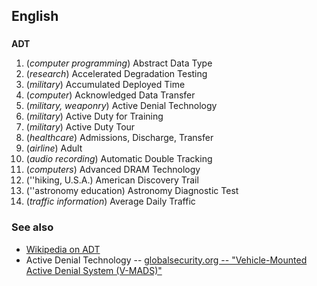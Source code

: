 ==English==
==={{abbreviation}}===
'''ADT'''
# (''computer programming'') Abstract Data Type
# (''research'') Accelerated Degradation Testing
# (''military'') Accumulated Deployed Time
# (''computer'') Acknowledged Data Transfer
# (''military, weaponry'') Active Denial Technology
# (''military'') Active Duty for Training
# (''military'') Active Duty Tour
# (''healthcare'') Admissions, Discharge, Transfer
# (''airline'') Adult
# (''audio recording'') Automatic Double Tracking
# (''computers'') Advanced DRAM Technology
# (''hiking, U.S.A.) American Discovery Trail
# (''astronomy education) Astronomy Diagnostic Test
# (''traffic information'') Average Daily Traffic

===See also===
*[[w:ADT|Wikipedia on ADT]]
*Active Denial Technology -- [http://www.globalsecurity.org/military/systems/ground/v-mads.htm globalsecurity.org -- "Vehicle-Mounted Active Denial System (V-MADS)"]